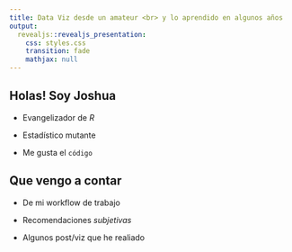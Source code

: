```yaml
---
title: Data Viz desde un amateur <br> y lo aprendido en algunos años
output:
  revealjs::revealjs_presentation:
    css: styles.css
    transition: fade
    mathjax: null
---
```


## Holas! Soy Joshua

- Evangelizador de *R*

- Estadístico mutante

- Me gusta el `código`


## Que vengo a contar

- De mi workflow de trabajo

- Recomendaciones *subjetivas*

- Algunos post/viz que he realiado
